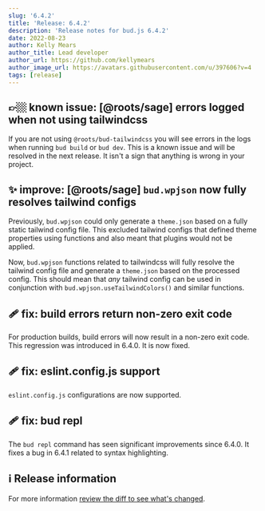 ```yaml
---
slug: '6.4.2'
title: 'Release: 6.4.2'
description: 'Release notes for bud.js 6.4.2'
date: 2022-08-23
author: Kelly Mears
author_title: Lead developer
author_url: https://github.com/kellymears
author_image_url: https://avatars.githubusercontent.com/u/397606?v=4
tags: [release]
---
```


<!--truncate-->

## 👉🏼 known issue: [@roots/sage] errors logged when not using tailwindcss

If you are not using `@roots/bud-tailwindcss` you will see errors in the logs when running `bud build` or `bud dev`.
This is a known issue and will be resolved in the next release. It isn't a sign that anything is wrong in your project.

## ✨ improve: [@roots/sage] `bud.wpjson` now fully resolves tailwind configs

Previously, `bud.wpjson` could only generate a `theme.json` based on a fully static tailwind config file. This excluded tailwind configs that
defined theme properties using functions and also meant that plugins would not be applied.

Now, `bud.wpjson` functions related to tailwindcss will fully resolve the tailwind config file and generate a `theme.json` based on the
processed config. This should mean that _any_ tailwind config can be used in conjunction with `bud.wpjson.useTailwindColors()` and similar functions.

## 🩹 fix: build errors return non-zero exit code

For production builds, build errors will now result in a non-zero exit code. This regression was introduced in 6.4.0. It is now fixed.

## 🩹 fix: eslint.config.js support

`eslint.config.js` configurations are now supported.

## 🩹 fix: bud repl

The `bud repl` command has seen significant improvements since 6.4.0. It fixes a bug in 6.4.1 related to syntax highlighting.

## ℹ️ Release information

For more information [review the diff to see what's changed](https://github.com/roots/bud/compare/v6.4.0...v6.4.2).
